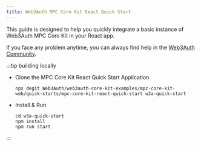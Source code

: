 ```yaml
---
title: Web3Auth MPC Core Kit React Quick Start
---
```


This guide is designed to help you quickly integrate a basic instance of Web3Auth MPC Core Kit in your React app.

If you face any problem anytime, you can always find help in the [Web3Auth Community](https://web3auth.io/community/c/help-core-kit/mpc-core-kit/33).

:::tip building locally

- Clone the MPC Core Kit React Quick Start Application

  ```shell npm2yarn
  npx degit Web3Auth/web3auth-core-kit-examples/mpc-core-kit-web/quick-starts/mpc-core-kit-react-quick-start w3a-quick-start
  ```

- Install & Run

  ```shell npm2yarn
  cd w3a-quick-start
  npm install
  npm run start
  ```

:::
